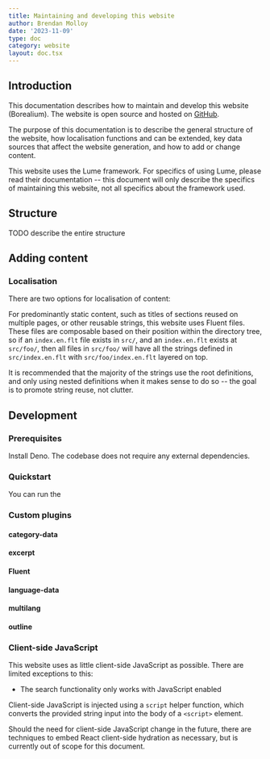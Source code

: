 ```yaml
---
title: Maintaining and developing this website
author: Brendan Molloy
date: '2023-11-09'
type: doc
category: website
layout: doc.tsx
---
```


## Introduction

This documentation describes how to maintain and develop this website (Borealium). The website is open source and hosted on [GitHub](https://github.com/borealium/website).

The purpose of this documentation is to describe the general structure of the website, how localisation functions and can be extended, key data sources that affect the website generation, and how to add or change content.

This website uses the Lume framework. For specifics of using Lume, please read their documentation -- this document will only describe the specifics of maintaining this website, not all specifics about the framework used.

## Structure

TODO describe the entire structure

## Adding content

### Localisation

There are two options for localisation of content:

For predominantly static content, such as titles of sections reused on multiple pages, or other reusable strings, this website uses Fluent files. These files are composable based
on their position within the directory tree, so if an `index.en.flt` file exists in `src/`, and an `index.en.flt` exists at `src/foo/`, then all files in `src/foo/` will have all
the strings defined in `src/index.en.flt` with `src/foo/index.en.flt` layered on top.

It is recommended that the majority of the strings use the root definitions, and only using nested definitions when it makes sense to do so -- the goal is to promote string reuse, not clutter.


## Development

### Prerequisites

Install Deno. The codebase does not require any external dependencies.

### Quickstart

You can run the 

### Custom plugins

#### category-data

#### excerpt

#### Fluent

#### language-data

#### multilang

#### outline


### Client-side JavaScript

This website uses as little client-side JavaScript as possible. There are limited exceptions to this:

- The search functionality only works with JavaScript enabled

Client-side JavaScript is injected using a `script` helper function, which converts the provided string input into the body of a `<script>` element.

Should the need for client-side JavaScript change in the future, there are techniques to embed React client-side hydration as necessary, but is currently out of scope for this document.